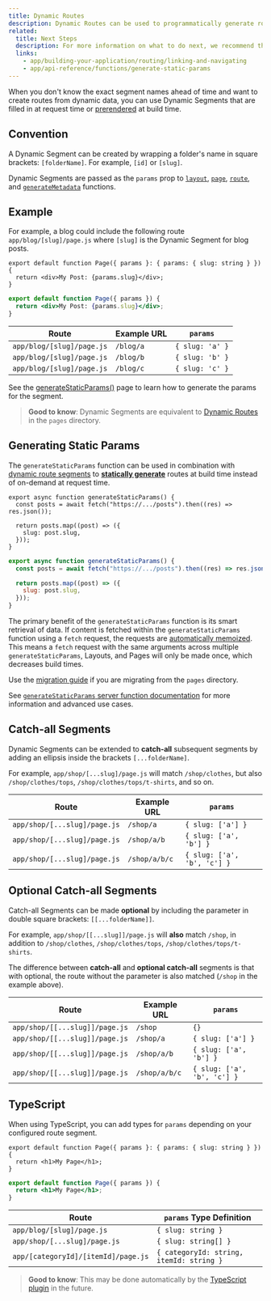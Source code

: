 ```yaml
---
title: Dynamic Routes
description: Dynamic Routes can be used to programmatically generate route segments from dynamic data.
related:
  title: Next Steps
  description: For more information on what to do next, we recommend the following sections
  links:
    - app/building-your-application/routing/linking-and-navigating
    - app/api-reference/functions/generate-static-params
---
```


When you don't know the exact segment names ahead of time and want to create routes from dynamic data, you can use Dynamic Segments that are filled in at request time or [prerendered](#generating-static-params) at build time.

## Convention

A Dynamic Segment can be created by wrapping a folder's name in square brackets: `[folderName]`. For example, `[id]` or `[slug]`.

Dynamic Segments are passed as the `params` prop to [`layout`](/docs/app/api-reference/file-conventions/layout), [`page`](/docs/app/api-reference/file-conventions/page), [`route`](/docs/app/building-your-application/routing/route-handlers), and [`generateMetadata`](/docs/app/api-reference/functions/generate-metadata#generatemetadata-function) functions.

## Example

For example, a blog could include the following route `app/blog/[slug]/page.js` where `[slug]` is the Dynamic Segment for blog posts.

```tsx filename="app/blog/[slug]/page.tsx" switcher
export default function Page({ params }: { params: { slug: string } }) {
  return <div>My Post: {params.slug}</div>;
}
```

```jsx filename="app/blog/[slug]/page.js" switcher
export default function Page({ params }) {
  return <div>My Post: {params.slug}</div>;
}
```

| Route                     | Example URL | `params`        |
| ------------------------- | ----------- | --------------- |
| `app/blog/[slug]/page.js` | `/blog/a`   | `{ slug: 'a' }` |
| `app/blog/[slug]/page.js` | `/blog/b`   | `{ slug: 'b' }` |
| `app/blog/[slug]/page.js` | `/blog/c`   | `{ slug: 'c' }` |

See the [generateStaticParams()](#generating-static-params) page to learn how to generate the params for the segment.

> **Good to know**: Dynamic Segments are equivalent to [Dynamic Routes](/docs/app/building-your-application/routing/dynamic-routes) in the `pages` directory.

## Generating Static Params

The `generateStaticParams` function can be used in combination with [dynamic route segments](/docs/app/building-your-application/routing/dynamic-routes) to [**statically generate**](/docs/app/building-your-application/rendering/server-components#static-rendering-default) routes at build time instead of on-demand at request time.

```tsx filename="app/blog/[slug]/page.tsx" switcher
export async function generateStaticParams() {
  const posts = await fetch("https://.../posts").then((res) => res.json());

  return posts.map((post) => ({
    slug: post.slug,
  }));
}
```

```jsx filename="app/blog/[slug]/page.js" switcher
export async function generateStaticParams() {
  const posts = await fetch("https://.../posts").then((res) => res.json());

  return posts.map((post) => ({
    slug: post.slug,
  }));
}
```

The primary benefit of the `generateStaticParams` function is its smart retrieval of data. If content is fetched within the `generateStaticParams` function using a `fetch` request, the requests are [automatically memoized](/docs/app/building-your-application/caching#request-memoization). This means a `fetch` request with the same arguments across multiple `generateStaticParams`, Layouts, and Pages will only be made once, which decreases build times.

Use the [migration guide](/docs/app/building-your-application/upgrading/app-router-migration#dynamic-paths-getstaticpaths) if you are migrating from the `pages` directory.

See [`generateStaticParams` server function documentation](/docs/app/api-reference/functions/generate-static-params) for more information and advanced use cases.

## Catch-all Segments

Dynamic Segments can be extended to **catch-all** subsequent segments by adding an ellipsis inside the brackets `[...folderName]`.

For example, `app/shop/[...slug]/page.js` will match `/shop/clothes`, but also `/shop/clothes/tops`, `/shop/clothes/tops/t-shirts`, and so on.

| Route                        | Example URL   | `params`                    |
| ---------------------------- | ------------- | --------------------------- |
| `app/shop/[...slug]/page.js` | `/shop/a`     | `{ slug: ['a'] }`           |
| `app/shop/[...slug]/page.js` | `/shop/a/b`   | `{ slug: ['a', 'b'] }`      |
| `app/shop/[...slug]/page.js` | `/shop/a/b/c` | `{ slug: ['a', 'b', 'c'] }` |

## Optional Catch-all Segments

Catch-all Segments can be made **optional** by including the parameter in double square brackets: `[[...folderName]]`.

For example, `app/shop/[[...slug]]/page.js` will **also** match `/shop`, in addition to `/shop/clothes`, `/shop/clothes/tops`, `/shop/clothes/tops/t-shirts`.

The difference between **catch-all** and **optional catch-all** segments is that with optional, the route without the parameter is also matched (`/shop` in the example above).

| Route                          | Example URL   | `params`                    |
| ------------------------------ | ------------- | --------------------------- |
| `app/shop/[[...slug]]/page.js` | `/shop`       | `{}`                        |
| `app/shop/[[...slug]]/page.js` | `/shop/a`     | `{ slug: ['a'] }`           |
| `app/shop/[[...slug]]/page.js` | `/shop/a/b`   | `{ slug: ['a', 'b'] }`      |
| `app/shop/[[...slug]]/page.js` | `/shop/a/b/c` | `{ slug: ['a', 'b', 'c'] }` |

## TypeScript

When using TypeScript, you can add types for `params` depending on your configured route segment.

```tsx filename="app/blog/[slug]/page.tsx" switcher
export default function Page({ params }: { params: { slug: string } }) {
  return <h1>My Page</h1>;
}
```

```jsx filename="app/blog/[slug]/page.js" switcher
export default function Page({ params }) {
  return <h1>My Page</h1>;
}
```

| Route                               | `params` Type Definition                 |
| ----------------------------------- | ---------------------------------------- |
| `app/blog/[slug]/page.js`           | `{ slug: string }`                       |
| `app/shop/[...slug]/page.js`        | `{ slug: string[] }`                     |
| `app/[categoryId]/[itemId]/page.js` | `{ categoryId: string, itemId: string }` |

> **Good to know**: This may be done automatically by the [TypeScript plugin](/docs/app/building-your-application/configuring/typescript#typescript-plugin) in the future.
